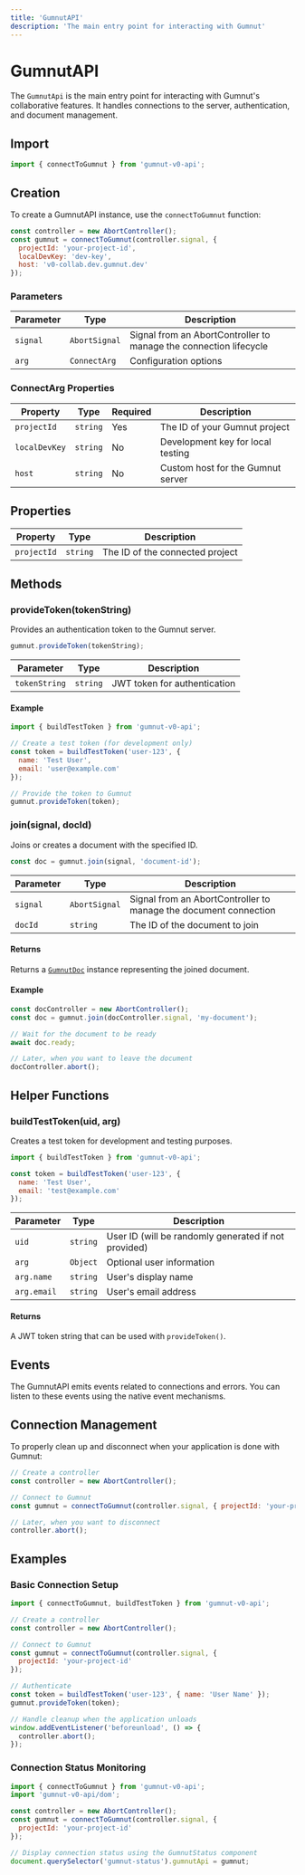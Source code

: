 ```yaml
---
title: 'GumnutAPI'
description: 'The main entry point for interacting with Gumnut'
---
```


# GumnutAPI

The `GumnutApi` is the main entry point for interacting with Gumnut's collaborative features. It handles connections to the server, authentication, and document management.

## Import

```javascript
import { connectToGumnut } from 'gumnut-v0-api';
```

## Creation

To create a GumnutAPI instance, use the `connectToGumnut` function:

```javascript
const controller = new AbortController();
const gumnut = connectToGumnut(controller.signal, {
  projectId: 'your-project-id',
  localDevKey: 'dev-key',
  host: 'v0-collab.dev.gumnut.dev'
});
```

### Parameters

| Parameter | Type | Description |
| --------- | ---- | ----------- |
| `signal` | `AbortSignal` | Signal from an AbortController to manage the connection lifecycle |
| `arg` | `ConnectArg` | Configuration options |

### ConnectArg Properties

| Property | Type | Required | Description |
| -------- | ---- | -------- | ----------- |
| `projectId` | `string` | Yes | The ID of your Gumnut project |
| `localDevKey` | `string` | No | Development key for local testing |
| `host` | `string` | No | Custom host for the Gumnut server |

## Properties

| Property | Type | Description |
| -------- | ---- | ----------- |
| `projectId` | `string` | The ID of the connected project |

## Methods

### provideToken(tokenString)

Provides an authentication token to the Gumnut server.

```javascript
gumnut.provideToken(tokenString);
```

| Parameter | Type | Description |
| --------- | ---- | ----------- |
| `tokenString` | `string` | JWT token for authentication |

#### Example

```javascript
import { buildTestToken } from 'gumnut-v0-api';

// Create a test token (for development only)
const token = buildTestToken('user-123', {
  name: 'Test User',
  email: 'user@example.com'
});

// Provide the token to Gumnut
gumnut.provideToken(token);
```

### join(signal, docId)

Joins or creates a document with the specified ID.

```javascript
const doc = gumnut.join(signal, 'document-id');
```

| Parameter | Type | Description |
| --------- | ---- | ----------- |
| `signal` | `AbortSignal` | Signal from an AbortController to manage the document connection |
| `docId` | `string` | The ID of the document to join |

#### Returns

Returns a [`GumnutDoc`](/api-reference/gumnut-doc) instance representing the joined document.

#### Example

```javascript
const docController = new AbortController();
const doc = gumnut.join(docController.signal, 'my-document');

// Wait for the document to be ready
await doc.ready;

// Later, when you want to leave the document
docController.abort();
```

## Helper Functions

### buildTestToken(uid, arg)

Creates a test token for development and testing purposes.

```javascript
import { buildTestToken } from 'gumnut-v0-api';

const token = buildTestToken('user-123', {
  name: 'Test User',
  email: 'test@example.com'
});
```

| Parameter | Type | Description |
| --------- | ---- | ----------- |
| `uid` | `string` | User ID (will be randomly generated if not provided) |
| `arg` | `Object` | Optional user information |
| `arg.name` | `string` | User's display name |
| `arg.email` | `string` | User's email address |

#### Returns

A JWT token string that can be used with `provideToken()`.

## Events

The GumnutAPI emits events related to connections and errors. You can listen to these events using the native event mechanisms.

## Connection Management

To properly clean up and disconnect when your application is done with Gumnut:

```javascript
// Create a controller
const controller = new AbortController();

// Connect to Gumnut
const gumnut = connectToGumnut(controller.signal, { projectId: 'your-project' });

// Later, when you want to disconnect
controller.abort();
```

## Examples

### Basic Connection Setup

```javascript
import { connectToGumnut, buildTestToken } from 'gumnut-v0-api';

// Create a controller
const controller = new AbortController();

// Connect to Gumnut
const gumnut = connectToGumnut(controller.signal, {
  projectId: 'your-project-id'
});

// Authenticate
const token = buildTestToken('user-123', { name: 'User Name' });
gumnut.provideToken(token);

// Handle cleanup when the application unloads
window.addEventListener('beforeunload', () => {
  controller.abort();
});
```

### Connection Status Monitoring

```javascript
import { connectToGumnut } from 'gumnut-v0-api';
import 'gumnut-v0-api/dom';

const controller = new AbortController();
const gumnut = connectToGumnut(controller.signal, {
  projectId: 'your-project-id'
});

// Display connection status using the GumnutStatus component
document.querySelector('gumnut-status').gumnutApi = gumnut;
```